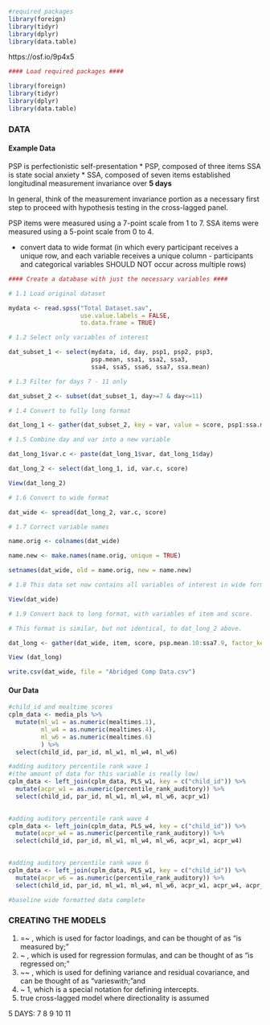 

```r
#required packages
library(foreign)
library(tidyr)
library(dplyr)
library(data.table)
```

https://osf.io/9p4x5

```r
#### Load required packages ####

library(foreign)
library(tidyr)
library(dplyr)
library(data.table)
```
### DATA

#### Example Data
PSP is perfectionistic self-presentation
  * PSP, composed of three items
SSA is state social anxiety
  * SSA, composed of seven items
established longitudinal measurement invariance over __5 days__

In general, think of the measurement invariance portion as a necessary first step to proceed with hypothesis testing in the cross-lagged panel.

PSP items were measured using a 7-point scale from 1 to 7. 
SSA items were measured using a 5-point scale from 0 to 4.

* convert data to wide format (in which every participant receives a unique row, and each variable receives a unique column - participants and categorical variables SHOULD NOT occur across multiple rows)


```r
#### Create a database with just the necessary variables ####

# 1.1 Load original dataset

mydata <- read.spss("Total Dataset.sav",
					use.value.labels = FALSE,
					to.data.frame = TRUE)

# 1.2 Select only variables of interest

dat_subset_1 <- select(mydata, id, day, psp1, psp2, psp3,
					   psp.mean, ssa1, ssa2, ssa3,
					   ssa4, ssa5, ssa6, ssa7, ssa.mean)

# 1.3 Filter for days 7 - 11 only

dat_subset_2 <- subset(dat_subset_1, day>=7 & day<=11)

# 1.4 Convert to fully long format

dat_long_1 <- gather(dat_subset_2, key = var, value = score, psp1:ssa.mean)

# 1.5 Combine day and var into a new variable

dat_long_1$var.c <- paste(dat_long_1$var, dat_long_1$day)

dat_long_2 <- select(dat_long_1, id, var.c, score)

View(dat_long_2)

# 1.6 Convert to wide format

dat_wide <- spread(dat_long_2, var.c, score)

# 1.7 Correct variable names

name.orig <- colnames(dat_wide)

name.new <- make.names(name.orig, unique = TRUE)

setnames(dat_wide, old = name.orig, new = name.new)

# 1.8 This data set now contains all variables of interest in wide format.

View(dat_wide)

# 1.9 Convert back to long format, with variables of item and score.

# This format is similar, but not identical, to dat_long_2 above.

dat_long <- gather(dat_wide, item, score, psp.mean.10:ssa7.9, factor_key=TRUE)

View (dat_long)

write.csv(dat_wide, file = "Abridged Comp Data.csv")
```
#### Our Data

```r
#child_id and mealtime scores
cplm_data <- media_pls %>% 
  mutate(ml_w1 = as.numeric(mealtimes.1),
         ml_w4 = as.numeric(mealtimes.4),
         ml_w6 = as.numeric(mealtimes.6)
         ) %>%
  select(child_id, par_id, ml_w1, ml_w4, ml_w6) 

#adding auditory percentile rank wave 1 
#(the amount of data for this variable is really low)
cplm_data <- left_join(cplm_data, PLS_w1, key = c("child_id")) %>%
  mutate(acpr_w1 = as.numeric(percentile_rank_auditory)) %>% 
  select(child_id, par_id, ml_w1, ml_w4, ml_w6, acpr_w1) 
  

#adding auditory percentile rank wave 4
cplm_data <- left_join(cplm_data, PLS_w4, key = c("child_id")) %>%
  mutate(acpr_w4 = as.numeric(percentile_rank_auditory)) %>% 
  select(child_id, par_id, ml_w1, ml_w4, ml_w6, acpr_w1, acpr_w4) 
  

#adding auditory percentile rank wave 6
cplm_data <- left_join(cplm_data, PLS_w1, key = c("child_id")) %>%
  mutate(acpr_w6 = as.numeric(percentile_rank_auditory)) %>% 
  select(child_id, par_id, ml_w1, ml_w4, ml_w6, acpr_w1, acpr_w4, acpr_w6)  

#baseline wide formatted data complete

```
### CREATING THE MODELS
1) =~ , which is used for factor loadings, and can be thought of as “is measured by;”
2) ~ , which is used for regression formulas, and can be thought of as “is regressed on;”
3) ~~ , which is used for defining variance and residual covariance, and can be thought of as “varieswith;”and 
4) ~ 1, which is a special notation for defining intercepts.
5) true cross-lagged model where directionality is assumed

5 DAYS: 7 8 9 10 11